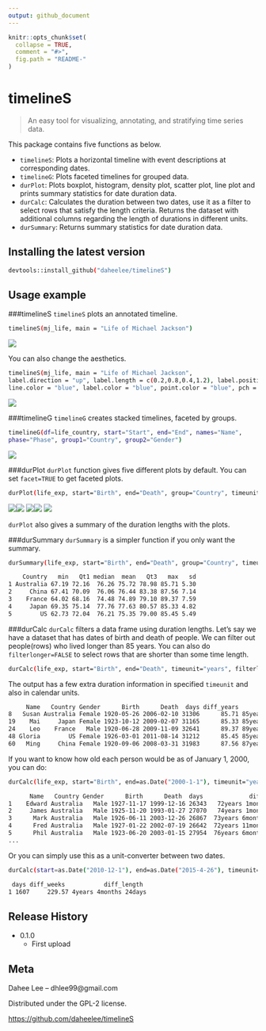 ```yaml
---
output: github_document
---
```


```r
knitr::opts_chunk$set(
  collapse = TRUE,
  comment = "#>",
  fig.path = "README-"
)
```
# timelineS
> An easy tool for visualizing, annotating, and stratifying time series data.

This package contains five functions as below.

* `timelineS`: Plots a horizontal timeline with event descriptions at corresponding dates.\
* `timelineG`: Plots faceted timelines for grouped data.\
* `durPlot`: Plots boxplot, histogram, density plot, scatter plot, line plot and prints summary statistics for date duration data.\
* `durCalc`: Calculates the duration between two dates, use it as a filter to select rows that satisfy the length criteria. Returns the dataset with additional columns regarding the length of durations in different units.\
* `durSummary`: Returns summary statistics for date duration data.


## Installing the latest version

```sh
devtools::install_github("daheelee/timelineS")
```

## Usage example

###timelineS
`timelineS` plots an annotated timeline. 
```sh
timelineS(mj_life, main = "Life of Michael Jackson")
```
![](MJ.png)

You can also change the aesthetics.
```sh
timelineS(mj_life, main = "Life of Michael Jackson", 
label.direction = "up", label.length = c(0.2,0.8,0.4,1.2), label.position = 3, 
line.color = "blue", label.color = "blue", point.color = "blue", pch = "-")
```
![](MJ2.png)

###timelineG
`timelineG` creates stacked timelines, faceted by groups.
```sh
timelineG(df=life_country, start="Start", end="End", names="Name", 
phase="Phase", group1="Country", group2="Gender")
```
![](group.png)

###durPlot
`durPlot` function gives five different plots by default. You can set `facet=TRUE` to get faceted plots.
```sh
durPlot(life_exp, start="Birth", end="Death", group="Country", timeunit="years", facet=TRUE, binwidth=3, alpha=0.7, title=TRUE)
```
![](box.png)![](hist.png)
![](density.png)![](scatter.png)
![](line.png)

`durPlot` also gives a summary of the duration lengths with the plots. 

###durSummary
`durSummary` is a simpler function if you only want the summary.
```sh
durSummary(life_exp, start="Birth", end="Death", group="Country", timeunit="years")
```

```sh
    Country   min   Qt1 median  mean   Qt3   max   sd
1 Australia 67.19 72.16  76.26 75.72 78.98 85.71 5.30
2     China 67.41 70.09  76.06 76.44 83.38 87.56 7.14
3    France 64.02 68.16  74.48 74.89 79.10 89.37 7.59
4     Japan 69.35 75.14  77.76 77.63 80.57 85.33 4.82
5        US 62.73 72.04  76.21 75.35 79.00 85.45 5.49
```

###durCalc
`durCalc` filters a data frame using duration lengths. Let's say we have a dataset that has dates of birth and death of people.
We can filter out people(rows) who lived longer than 85 years. You can also do `filterlonger=FALSE` to select rows that are shorter than some time length.
```sh
durCalc(life_exp, start="Birth", end="Death", timeunit="years", filterlength=85)
```
The output has a few extra duration information in specified `timeunit` and also in calendar units.
```sh
     Name   Country Gender      Birth      Death  days diff_years            diff_length             longer_by
8   Susan Australia Female 1920-05-26 2006-02-10 31306      85.71 85years 8months 16days        8months 16days
19    Mai     Japan Female 1923-10-12 2009-02-07 31165      85.33 85years 3months 27days        3months 27days
24    Leo    France   Male 1920-06-28 2009-11-09 32641      89.37 89years 4months 12days 4years 4months 12days
48 Gloria        US Female 1926-03-01 2011-08-14 31212      85.45 85years 5months 14days        5months 14days
60   Ming     China Female 1920-09-06 2008-03-31 31983      87.56 87years 6months 24days 2years 6months 24days
```
If you want to know how old each person would be as of January 1, 2000, you can do:
```sh
durCalc(life_exp, start="Birth", end=as.Date("2000-1-1"), timeunit="years")
```
```sh
      Name   Country Gender      Birth      Death  days             diff_length
1    Edward Australia   Male 1927-11-17 1999-12-16 26343   72years 1month 15days
2     James Australia   Male 1925-11-20 1993-01-27 27070   74years 1month 11days
3      Mark Australia   Male 1926-06-11 2003-12-26 26867  73years 6months 21days
4      Fred Australia   Male 1927-01-22 2002-07-19 26642  72years 11months 9days
5      Phil Australia   Male 1923-06-20 2003-01-15 27954  76years 6months 12days
...
```
Or you can simply use this as a unit-converter between two dates.
```sh
durCalc(start=as.Date("2010-12-1"), end=as.Date("2015-4-26"), timeunit="weeks")
```
```sh
 days diff_weeks           diff_length
1 1607     229.57 4years 4months 24days
```
## Release History

* 0.1.0
    * First upload


## Meta

Dahee Lee – dhlee99@gmail.com

Distributed under the GPL-2 license. 

[https://github.com/daheelee/timelineS](https://github.com/daheelee/)

[npm-image]: https://img.shields.io/npm/v/datadog-metrics.svg?style=flat-square
[npm-url]: https://npmjs.org/package/datadog-metrics
[npm-downloads]: https://img.shields.io/npm/dm/datadog-metrics.svg?style=flat-square
[travis-image]: https://img.shields.io/travis/dbader/node-datadog-metrics/master.svg?style=flat-square
[travis-url]: https://travis-ci.org/dbader/node-datadog-metrics

